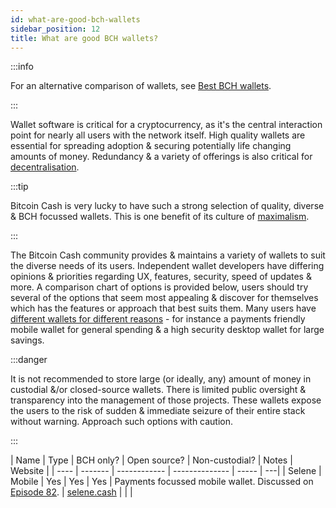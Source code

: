```yaml
---
id: what-are-good-bch-wallets
sidebar_position: 12
title: What are good BCH wallets?
---
```


:::info

For an alternative comparison of wallets, see [Best BCH wallets](https://www.bestbchwallets.com/).

:::

Wallet software is critical for a cryptocurrency, as it's the central interaction point for nearly all users with the network itself. High quality wallets are essential for spreading adoption & securing potentially life changing amounts of money. Redundancy & a variety of offerings is also critical for [decentralisation](/faqs/Decentralisation/is-bitcoin-cash-decentralised).

:::tip

Bitcoin Cash is very lucky to have such a strong selection of quality, diverse & BCH focussed wallets. This is one benefit of its culture of [maximalism](/faqs/Culture/what-is-bitcoin-maximalism#on-the-importance-of-maximalism).

:::

The Bitcoin Cash community provides & maintains a variety of wallets to suit the diverse needs of its users. Independent wallet developers have differing opinions & priorities regarding UX, features, security, speed of updates & more. A comparison chart of options is provided below, users should try several of the options that seem most appealing & discover for themselves which has the features or approach that best suits them. Many users have [different wallets for different reasons](/faqs/BCH-vs-BTC/btc-savings-bch-checking) - for instance a payments friendly mobile wallet for general spending & a high security desktop wallet for large savings.

:::danger

It is not recommended to store large (or ideally, any) amount of money in custodial &/or closed-source wallets. There is limited public oversight & transparency into the management of those projects. These wallets expose the users to the risk of sudden & immediate seizure of their entire stack without warning. Approach such options with caution.

:::

| Name | Type | BCH only? | Open source? | Non-custodial? | Notes | Website |
| ---- | ------- | ------------ | -------------- | ----- | ---|
| Selene | Mobile | Yes | Yes | Yes | Payments focussed mobile wallet. Discussed on [Episode 82](/episodes/82). | [selene.cash](https://selene.cash) |
| |

~~~

